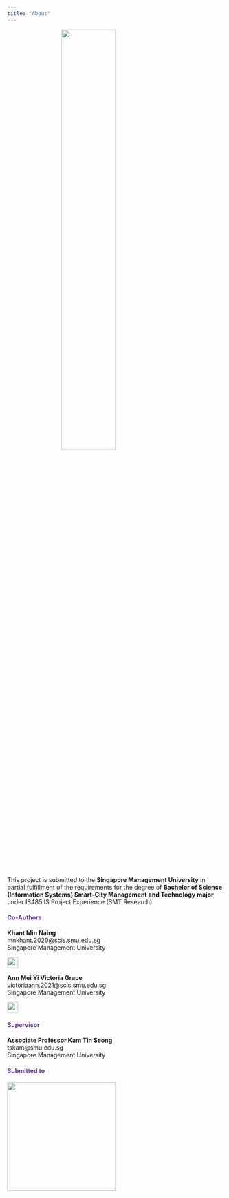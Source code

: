 ```yaml
---
title: "About"
---
```


![](images/Spatialilengt.png){width="50%" style="display: block; margin-left: auto; margin-right: auto;"}

This project is submitted to the **Singapore Management University** in partial fulfillment of the requirements for the degree of **Bachelor of Science (Information Systems) Smart-City Management and Technology major** under IS485 IS Project Experience (SMT Research).

::: {style="color: #603494;"}
#### **Co-Authors** {style="color: #603494;"}
:::

**Khant Min Naing**\
mnkhant.2020\@scis.smu.edu.sg\
Singapore Management University

[![](images/LinkedIn_logo.png){fig-align="left" width="25"}](https://www.linkedin.com/in/khantminnaing/)

**Ann Mei Yi Victoria Grace**\
victoriaann.2021\@scis.smu.edu.sg\
Singapore Management University

[![](images/LinkedIn_logo.png){fig-align="left" width="25"}](https://www.linkedin.com/in/victoriagraceann2021/)

::: {style="color: #603494;"}
#### **Supervisor** {style="color: #603494;"}
:::

**Associate Professor Kam Tin Seong**\
tskam\@smu.edu.sg\
Singapore Management University

::: {style="color: #603494;"}
#### **Submitted to** {style="color: #603494;"}
:::

[![](images/smu-logo.jpeg){fig-align="left" width="252"}](smu.edu.sg)
